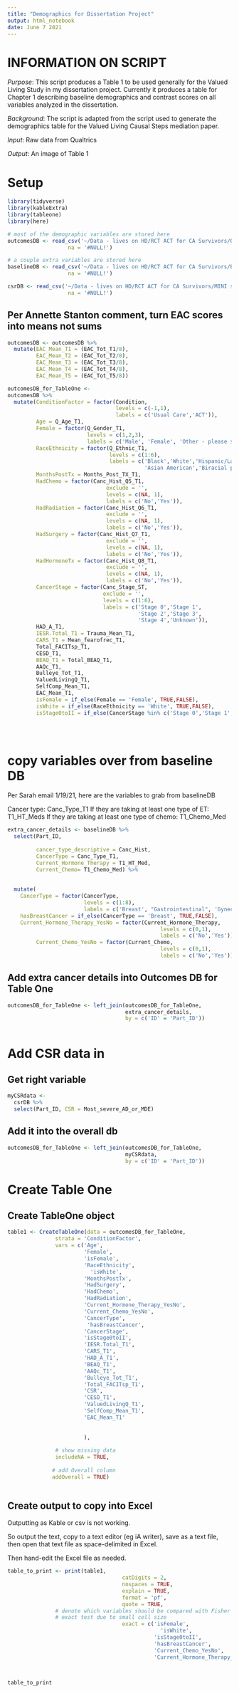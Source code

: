 ```yaml
---
title: "Demographics for Dissertation Project"
output: html_notebook
date: June 7 2021
---
```


# INFORMATION ON SCRIPT

*Purpose*: This script produces a Table 1 to be used generally for the Valued Living Study in my dissertation project.
Currently it produces a table for Chapter 1 describing baseline demographics and contrast scores on all variables analyzed in the dissertation.

*Background*: The script is adapted from the script used to generate the demographics table for the Valued Living Causal Steps mediation paper.

*Input*: Raw data from Qualtrics

*Output*: An image of Table 1


# Setup

```r
library(tidyverse)
library(kableExtra)
library(tableone)
library(here)

# most of the demographic variables are stored here
outcomesDB <- read_csv('~/Data - lives on HD/RCT ACT for CA Survivors/Outcome database/current/data/RCT_Qualtrics_Unabridged_10.12.20.csv',
                   na = '#NULL!')

# a couple extra variables are stored here 
baselineDB <- read_csv('~/Data - lives on HD/RCT ACT for CA Survivors/Baseline data/BL MINI Database 6.13.19_FINAL.csv',
                   na = '#NULL!')

csrDB <- read_csv('~/Data - lives on HD/RCT ACT for CA Survivors/MINI symptom severity/Most severe disorder database_12.18.19.csv',
                   na = '#NULL!')


```
## Per Annette Stanton comment, turn EAC scores into means not sums

```r

outcomesDB <- outcomesDB %>%
  mutate(EAC_Mean_T1 = (EAC_Tot_T1/8),
         EAC_Mean_T2 = (EAC_Tot_T2/8),
         EAC_Mean_T3 = (EAC_Tot_T3/8),
         EAC_Mean_T4 = (EAC_Tot_T4/8),
         EAC_Mean_T5 = (EAC_Tot_T5/8))


```




```r
outcomesDB_for_TableOne <-
outcomesDB %>%
  mutate(ConditionFactor = factor(Condition,
                                  levels = c(-1,1),
                                  labels = c('Usual Care','ACT')),
         Age = Q_Age_T1,
         Female = factor(Q_Gender_T1, 
                         levels = c(1,2,3), 
                         labels = c('Male', 'Female', 'Other - please specify')),
         RaceEthnicity = factor(Q_Ethnic_T1,
                                levels = c(1:6),
                                labels = c('Black','White','Hispanic/Latino','Native American',
                                           'Asian American','Biracial please specify')),
         MonthsPostTx = Months_Post_TX_T1,
         HadChemo = factor(Canc_Hist_Q5_T1, 
                               exclude = '', 
                               levels = c(NA, 1), 
                               labels = c('No','Yes')),
         HadRadiation = factor(Canc_Hist_Q6_T1, 
                               exclude = '', 
                               levels = c(NA, 1), 
                               labels = c('No','Yes')),
         HadSurgery = factor(Canc_Hist_Q7_T1, 
                               exclude = '', 
                               levels = c(NA, 1), 
                               labels = c('No','Yes')),
         HadHormoneTx = factor(Canc_Hist_Q8_T1, 
                               exclude = '', 
                               levels = c(NA, 1), 
                               labels = c('No','Yes')),
         CancerStage = factor(Canc_Stage_ST,
                              exclude = '',
                              levels = c(1:6),
                              labels = c('Stage 0','Stage 1',
                                         'Stage 2','Stage 3',
                                         'Stage 4','Unknown')),
         HAD_A_T1,
         IESR.Total_T1 = Trauma_Mean_T1,
         CARS_T1 = Mean_fearofrec_T1,
         Total_FACITsp_T1,
         CESD_T1,
         BEAQ_T1 = Total_BEAQ_T1,
         AAQc_T1,
         Bulleye_Tot_T1,
         ValuedLivingQ_T1,
         SelfComp_Mean_T1,
         EAC_Mean_T1,
         isFemale = if_else(Female == 'Female', TRUE,FALSE),
         isWhite = if_else(RaceEthnicity == 'White', TRUE,FALSE),
         isStage0toII = if_else(CancerStage %in% c('Stage 0','Stage 1','Stage 2'), TRUE,FALSE))

         



```

# copy variables over from baseline DB

Per Sarah email 1/19/21, here are the variables to grab from baselineDB

Cancer type: Canc_Type_T1 
If they are taking at least one type of ET: T1_HT_Meds
If they are taking at least one type of chemo: T1_Chemo_Med

```r

extra_cancer_details <- baselineDB %>%
  select(Part_ID,
         
         cancer_type_descriptive = Canc_Hist,
         CancerType = Canc_Type_T1,
         Current_Hormone_Therapy = T1_HT_Med,
         Current_Chemo= T1_Chemo_Med) %>%
  
  
  mutate(
    CancerType = factor(CancerType,
                        levels = c(1:8),
                        labels = c('Breast', "Gastrointestinal", 'Gynecologic','Blood', 'Lung', 'Prostate or testicular', 'Nasopharyngeal', 'Other')),
    hasBreastCancer = if_else(CancerType == 'Breast', TRUE,FALSE),
    Current_Hormone_Therapy_YesNo = factor(Current_Hormone_Therapy,
                                                levels = c(0,1),
                                                labels = c('No','Yes')),
         Current_Chemo_YesNo = factor(Current_Chemo,
                                                levels = c(0,1),
                                                labels = c('No','Yes')))


```


## Add extra cancer details into Outcomes DB for Table One
```r

outcomesDB_for_TableOne <- left_join(outcomesDB_for_TableOne, 
                                     extra_cancer_details,
                                     by = c('ID' = 'Part_ID'))



```

# Add CSR data in

## Get right variable

```r

myCSRdata <- 
  csrDB %>%
  select(Part_ID, CSR = Most_severe_AD_or_MDE)

```


## Add it into the overall db

```r

outcomesDB_for_TableOne <- left_join(outcomesDB_for_TableOne, 
                                     myCSRdata,
                                     by = c('ID' = 'Part_ID'))

```


# Create Table One


## Create TableOne object

```r

table1 <- CreateTableOne(data = outcomesDB_for_TableOne,
               strata = 'ConditionFactor',
               vars = c('Age', 
                        'Female',
                        'isFemale', 
                        'RaceEthnicity',
                          'isWhite',
                        'MonthsPostTx',
                        'HadSurgery',
                        'HadChemo',
                        'HadRadiation',
                        'Current_Hormone_Therapy_YesNo',
                        'Current_Chemo_YesNo',
                        'CancerType',
                         'hasBreastCancer',
                        'CancerStage',
                        'isStage0toII',
                        'IESR.Total_T1',
                        'CARS_T1',
                        'HAD_A_T1', 
                        'BEAQ_T1',
                        'AAQc_T1',
                        'Bulleye_Tot_T1',
                        'Total_FACITsp_T1',
                        'CSR',
                        'CESD_T1',
                        'ValuedLivingQ_T1',
                        'SelfComp_Mean_T1',
                        'EAC_Mean_T1'
                              
                       
                        ),
               
               # show missing data
               includeNA = TRUE, 
              
              # add Overall column
              addOverall = TRUE)
               


```

## Create output to copy into Excel

Outputting as Kable or csv is not working.

So output the text, copy to a text editor (eg iA writer),
save as a text file, then open that text file as space-delimited
in Excel.

Then hand-edit the Excel file as needed.

```r

table_to_print <- print(table1,
                                    catDigits = 2,
                                    nospaces = TRUE,
                                    explain = TRUE,
                                    format = 'pf',
                                    quote = TRUE,
               # denote which variables should be compared with Fisher's
               # exact test due to small cell size
                                    exact = c('isFemale', 
                                                'isWhite',
                                              'isStage0toII',
                                              'hasBreastCancer',
                                              'Current_Chemo_YesNo',
                                              'Current_Hormone_Therapy_YesNo'))



table_to_print

```



